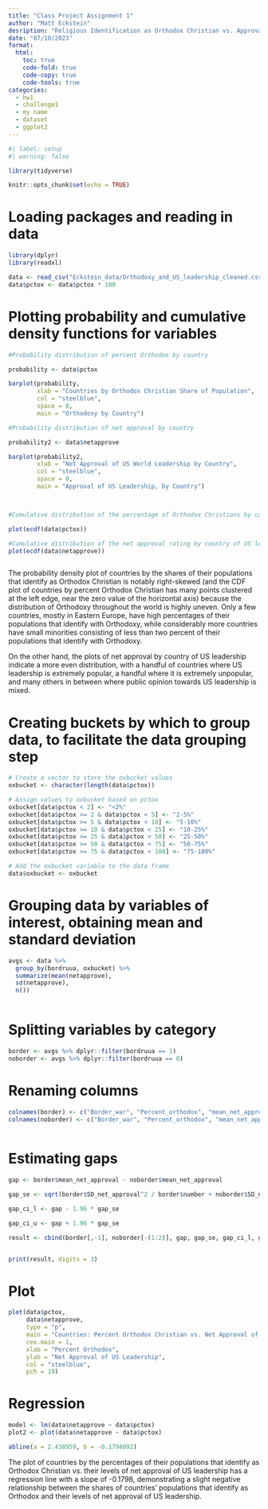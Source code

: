```yaml
---
title: "Class Project Assignment 1"
author: "Matt Eckstein"
desription: "Religious Identification as Orthodox Christian vs. Approval of US Leadership in the World"
date: "07/10/2023"
format:
  html:
    toc: true
    code-fold: true
    code-copy: true
    code-tools: true
categories:
  - hw1
  - challenge1
  - my name
  - dataset
  - ggplot2 
---
```


```r
#| label: setup
#| warning: false

library(tidyverse)

knitr::opts_chunk$set(echo = TRUE)
```



# Loading packages and reading in data

```r
library(dplyr)
library(readxl)

data <- read_csv("Eckstein_data/Orthodoxy_and_US_leadership_cleaned.csv")
data$pctox <- data$pctox * 100

```

# Plotting probability and cumulative density functions for variables

```r

#Probability distribution of percent Orthodox by country

probability <- data$pctox

barplot(probability, 
        xlab = "Countries by Orthodox Christian Share of Population", 
        col = "steelblue", 
        space = 0, 
        main = "Orthodoxy by Country")

#Probability distribution of net approval by country

probability2 <- data$netapprove

barplot(probability2, 
        xlab = "Net Approval of US World Leadership by Country", 
        col = "steelblue", 
        space = 0, 
        main = "Approval of US Leadership, by Country")



#Cumulative distribution of the percentage of Orthodox Christians by country

plot(ecdf(data$pctox))

#Cumulative distribution of the net approval rating by country of US leadership in the world
plot(ecdf(data$netapprove))



```
The probability density plot of countries by the shares of their populations that identify as Orthodox Christian is notably right-skewed (and the CDF plot of countries by percent Orthodox Christian has many points clustered at the left edge, near the zero value of the horizontal axis) because the distribution of Orthodoxy throughout the world is highly uneven. Only a few countries, mostly in Eastern Europe, have high percentages of their populations that identify with Orthodoxy, while considerably more countries have small minorities consisting of less than two percent of their populations that identify with Orthodoxy.

On the other hand, the plots of net approval by country of US leadership indicate a more even distribution, with a handful of countries where US leadership is extremely popular, a handful where it is extremely unpopular, and many others in between where public opinion towards US leadership is mixed.

# Creating buckets by which to group data, to facilitate the data grouping step

```r

# Create a vector to store the oxbucket values
oxbucket <- character(length(data$pctox))

# Assign values to oxbucket based on pctox
oxbucket[data$pctox < 2] <- "<2%"
oxbucket[data$pctox >= 2 & data$pctox < 5] <- "2-5%"
oxbucket[data$pctox >= 5 & data$pctox < 10] <- "5-10%"
oxbucket[data$pctox >= 10 & data$pctox < 25] <- "10-25%"
oxbucket[data$pctox >= 25 & data$pctox < 50] <- "25-50%"
oxbucket[data$pctox >= 50 & data$pctox < 75] <- "50-75%"
oxbucket[data$pctox >= 75 & data$pctox < 100] <- "75-100%"

# Add the oxbucket variable to the data frame
data$oxbucket <- oxbucket

```


# Grouping data by variables of interest, obtaining mean and standard deviation
```r
avgs <- data %>%
  group_by(bordruua, oxbucket) %>%
  summarize(mean(netapprove),
  sd(netapprove),
  n())
  
```
# Splitting variables by category

```r
border <- avgs %>% dplyr::filter(bordruua == 1)
noborder <- avgs %>% dplyr::filter(bordruua == 0)


```



# Renaming columns
```r

colnames(border) <- c("Border_war", "Percent_orthodox", "mean_net_approval", "SD_net_approval", "number")
colnames(noborder) <- c("Border_war", "Percent_orthodox", "mean_net_approval", "SD_net_approval", "number")
  
```


# Estimating gaps
```r
gap <- border$mean_net_approval - noborder$mean_net_approval

gap_se <- sqrt(border$SD_net_approval^2 / border$number + noborder$SD_net_approval^2 / noborder$number)

gap_ci_l <- gap - 1.96 * gap_se

gap_ci_u <- gap + 1.96 * gap_se

result <- cbind(border[,-1], noborder[-(1:2)], gap, gap_se, gap_ci_l, gap_ci_u)


print(result, digits = 3)
```

# Plot

```r
plot(data$pctox,
     data$netapprove,
     type = "p",
     main = "Countries: Percent Orthodox Christian vs. Net Approval of US Leadership",
     cex.main = 1,
     xlab = "Percent Orthodox",
     ylab = "Net Approval of US Leadership",
     col = "steelblue",
     pch = 19)

```



# Regression
```r

model <- lm(data$netapprove ~ data$pctox)
plot2 <- plot(data$netapprove ~ data$pctox)

abline(a = 2.438959, b = -0.1798092)

```

The plot of countries by the percentages of their populations that identify as Orthodox Christian vs. their levels of net approval of US leadership has a regression line with a slope of -0.1798, demonstrating a slight negative relationship between the shares of countries' populations that identify as Orthodox and their levels of net approval of US leadership.



